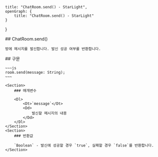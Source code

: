     title: "ChatRoom.send() - StarLight",
    openGraph: {
        title: "ChatRoom.send() - StarLight"
    }
}

<Section>
    ## ChatRoom.send()

    방에 메시지를 발신합니다. 발신 성공 여부를 반환합니다.
</Section>
<Section>
    ## 구문

    ~~~js
    room.send(message: String);
    ~~~

    <Section>
        ### 매개변수

        <Dl>
            <Dt>`message`</Dt>
            <Dd>
                발신할 메시지의 내용
            </Dd>
        </Dl>
    </Section>
    <Section>
        ### 반환값

        `Boolean` - 발신에 성공할 경우 `true`, 실패할 경우 `false`를 반환합니다.
    </Section>
</Section>